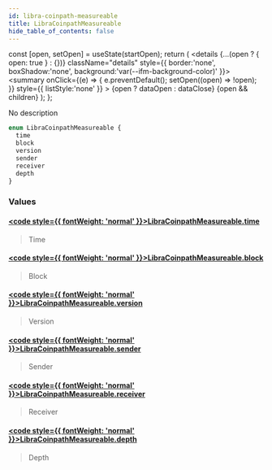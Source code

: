 ```yaml
---
id: libra-coinpath-measureable
title: LibraCoinpathMeasureable
hide_table_of_contents: false
---
```







  const [open, setOpen] = useState(startOpen);
  return (
    <details {...(open ? { open: true } : {})} className="details" style={{ border:'none', boxShadow:'none', background:'var(--ifm-background-color)' }}>
      <summary
        onClick={(e) => {
          e.preventDefault();
          setOpen((open) => !open);
        }}
        style={{ listStyle:'none' }}
      >
      {open ? dataOpen : dataClose}
      </summary>
      {open && children}
    </details>
  );
};








No description


```graphql
enum LibraCoinpathMeasureable {
  time
  block
  version
  sender
  receiver
  depth
}
```




### Values

#### [<code style={{ fontWeight: 'normal' }}>LibraCoinpathMeasureable.<b>time</b></code>](#)  
> 
> 
> Time
> 

#### [<code style={{ fontWeight: 'normal' }}>LibraCoinpathMeasureable.<b>block</b></code>](#)  
> 
> 
> Block
> 

#### [<code style={{ fontWeight: 'normal' }}>LibraCoinpathMeasureable.<b>version</b></code>](#)  
> 
> 
> Version
> 

#### [<code style={{ fontWeight: 'normal' }}>LibraCoinpathMeasureable.<b>sender</b></code>](#)  
> 
> 
> Sender
> 

#### [<code style={{ fontWeight: 'normal' }}>LibraCoinpathMeasureable.<b>receiver</b></code>](#)  
> 
> 
> Receiver
> 

#### [<code style={{ fontWeight: 'normal' }}>LibraCoinpathMeasureable.<b>depth</b></code>](#)  
> 
> 
> Depth
> 



